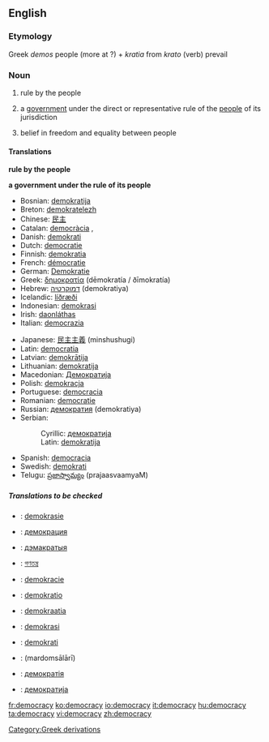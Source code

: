 ==English==

===Etymology===
Greek ''demos'' people (more at ?) + ''kratia'' from ''krato'' (verb) prevail

===Noun===
{{en-noun-reg-y|democrac|y}}

# rule by the people
# {{cattag|government}} a [[government]] under the direct or representative rule of the [[people]] of its jurisdiction
# belief in freedom and equality between people

====Translations====
'''rule by the people'''

'''a government under the rule of its people'''
{{top}}
*Bosnian: [[demokratija#Bosnian|demokratija]] {{f}}
*Breton: [[demokratelezh]] {{f}}
*Chinese: [[民主]]
*Catalan: [[democràcia]] ,{{f}}
*Danish: [[demokrati]] {{n}}
*Dutch: [[democratie]] {{f}}
*Finnish: [[demokratia]]
*French: [[démocratie]] {{f}}
*German: [[Demokratie]] {{f}}
*Greek: [[δημοκρατία]] (dēmokratía / ðīmokratía)
*Hebrew: [[דמוקרטיה]] (demokratiya)
*Icelandic: [[líðræði]]
*Indonesian: [[demokrasi]]
*Irish: [[daonláthas]]
*Italian: [[democrazia]]
{{mid}}
*Japanese: [[民主主義]] (minshushugi)
*Latin: [[democratia]]
*Latvian: [[demokrātija]] {{f}}
*Lithuanian: [[demokratija]] {{f}}
*Macedonian: [[Демократија]] {{f}}
*Polish: [[demokracja]] {{f}}
*Portuguese: [[democracia]] {{f}}
*Romanian: [[democraţie]]
*Russian: [[демократия]] {{f}} (demokratiya)
*Serbian:
*:Cyrillic: [[демократија#Serbian|демократија]] {{f}}
*:Latin: [[demokratija#Serbian|demokratija]] {{f}}
*Spanish: [[democracia]] {{f}}
*Swedish: [[demokrati]]
*Telugu: [[ప్రజాస్వామ్యం]] (prajaasvaamyaM)
{{bottom}}

=====Translations to be checked=====
{{checktrans}}
*{{ttbc|Afrikaans}}: [[demokrasie]]
*{{ttbc|Bulgarian}}: [[демокрация]] {{f}}
*{{ttbc|Belarusian}}: [[дэмакратыя]] {{f}}
*{{ttbc|Bengali}}: [[গণতন্ত্র]]
*{{ttbc|Czech}}: [[demokracie]]
*{{ttbc|Esperanto}}: [[demokratio]]
*{{ttbc|Estonian}}: [[demokraatia]]
*{{ttbc|Malay}}: [[demokrasi]]
*{{ttbc|Norwegian}}: [[demokrati]]
*{{ttbc|Persian}}: {{FAchar|[[مردم‌سالاری]]}} (mardomsālārī)
*{{ttbc|Ukrainian}}: [[демократія]] {{f}}
*{{ttbc|Macedonian}}: [[демократија]] {{f}}

[[Category:Greek derivations]]

[[fr:democracy]]
[[ko:democracy]]
[[io:democracy]]
[[it:democracy]]
[[hu:democracy]]
[[ta:democracy]]
[[vi:democracy]]
[[zh:democracy]]